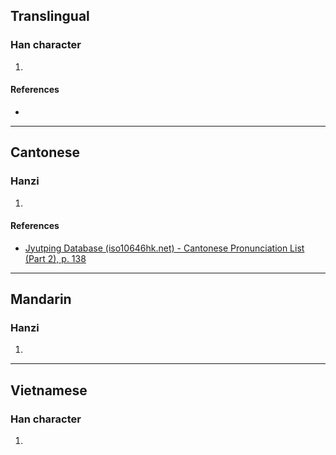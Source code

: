 {{character info/new}}
==Translingual==

===Han character===
{{Han char|rn=85|rad=水|as=06|sn=9|four=|canj=EQD|ids=⿰氵耒}}

# {{defn|Han|sort=水06}}

====References====
* {{Han ref|kx=0621.040|dkj=17391|dj=1017.030|hdz=31608.040|uh=6D21|ud=27937}}

----

==Cantonese==

===Hanzi===
{{yue-hanzi|jyut=[[leoi6]]|y=leui6}}

# {{defn|lang=yue|sort=水06}}

====References====
*[http://www.iso10646hk.net/jp/document/download.jsp Jyutping Database (iso10646hk.net) - Cantonese Pronunciation List (Part 2), p. 138]

----

==Mandarin==

===Hanzi===
{{cmn-hanzi|pin=[[lěi]] ([[lei3]]), [[lèi]] ([[lei4]])|wg=lei<sup>3</sup>, lei<sup>4</sup>}}

# {{defn|lang=cmn|sort=水06}}

----

==Vietnamese==

===Han character===
{{vi-readings|rs=水06| hanviet = giội}}

# {{defn|lang=vi|sort=水06}}